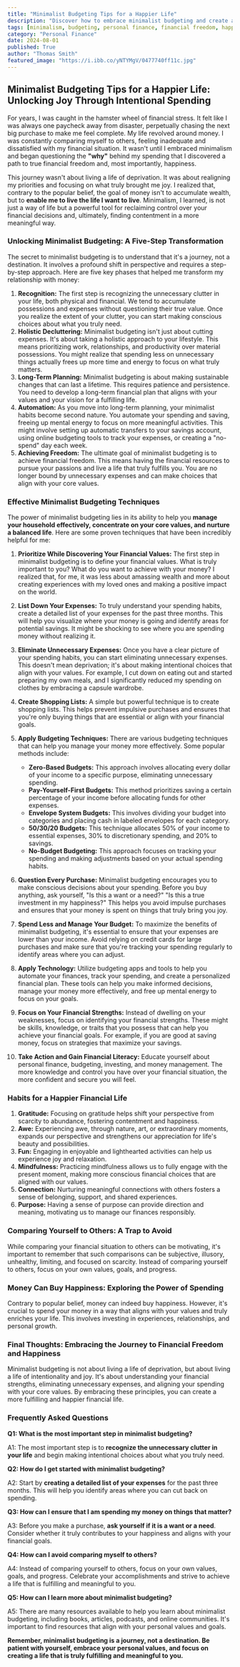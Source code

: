 ```yaml
---
title: "Minimalist Budgeting Tips for a Happier Life"
description: "Discover how to embrace minimalist budgeting and create a happier, more fulfilling life. Learn practical tips and techniques for managing your finances, eliminating unnecessary spending, and achieving financial freedom."
tags: [minimalism, budgeting, personal finance, financial freedom, happiness, money management, spending habits, financial goals, lifestyle, financial literacy]
category: "Personal Finance"
date: 2024-08-01
published: True
author: "Thomas Smith"
featured_image: "https://i.ibb.co/yNTYMgV/0477740ff11c.jpg"
---
```


##  Minimalist Budgeting Tips for a Happier Life:  Unlocking Joy Through Intentional Spending 

For years, I was caught in the hamster wheel of financial stress.  It felt like I was always one paycheck away from disaster, perpetually chasing the next big purchase to make me feel complete.  My life revolved around money. I was constantly comparing myself to others, feeling inadequate and dissatisfied with my financial situation.  It wasn't until I embraced minimalism and began questioning the **"why"** behind my spending that I discovered a path to true financial freedom and, most importantly, happiness. 

This journey wasn't about living a life of deprivation.  It was about realigning my priorities and focusing on what truly brought me joy.  I realized that, contrary to the popular belief, the goal of money isn't to accumulate wealth, but to **enable me to live the life I want to live**.  Minimalism, I learned, is not just a way of life but a powerful tool for reclaiming control over your financial decisions and, ultimately, finding contentment in a more meaningful way. 

### Unlocking Minimalist Budgeting: A Five-Step Transformation

The secret to minimalist budgeting is to understand that it's a journey, not a destination.  It involves a profound shift in perspective and requires a step-by-step approach.  Here are five key phases that helped me transform my relationship with money:

1. **Recognition:** The first step is recognizing the unnecessary clutter in your life, both physical and financial.  We tend to accumulate possessions and expenses without questioning their true value.  Once you realize the extent of your clutter, you can start making conscious choices about what you truly need.
2. **Holistic Decluttering:**  Minimalist budgeting isn't just about cutting expenses.  It's about taking a holistic approach to your lifestyle.  This means prioritizing work, relationships, and productivity over material possessions.  You might realize that spending less on unnecessary things actually frees up more time and energy to focus on what truly matters.
3. **Long-Term Planning:**  Minimalist budgeting is about making sustainable changes that can last a lifetime.  This requires patience and persistence.  You need to develop a long-term financial plan that aligns with your values and your vision for a fulfilling life.
4. **Automation:** As you move into long-term planning, your minimalist habits become second nature.  You automate your spending and saving, freeing up mental energy to focus on more meaningful activities.  This might involve setting up automatic transfers to your savings account, using online budgeting tools to track your expenses, or creating a "no-spend" day each week.
5. **Achieving Freedom:**  The ultimate goal of minimalist budgeting is to achieve financial freedom.  This means having the financial resources to pursue your passions and live a life that truly fulfills you.  You are no longer bound by unnecessary expenses and can make choices that align with your core values. 

### Effective Minimalist Budgeting Techniques

The power of minimalist budgeting lies in its ability to help you  **manage your household effectively, concentrate on your core values, and nurture a balanced life**. Here are some proven techniques that have been incredibly helpful for me:

1. **Prioritize While Discovering Your Financial Values:** The first step in minimalist budgeting is to define your financial values.  What is truly important to you?  What do you want to achieve with your money?  I realized that, for me, it was less about amassing wealth and more about creating experiences with my loved ones and making a positive impact on the world. 

2. **List Down Your Expenses:**  To truly understand your spending habits, create a detailed list of your expenses for the past three months.  This will help you visualize where your money is going and identify areas for potential savings.  It might be shocking to see where you are spending money without realizing it.

3. **Eliminate Unnecessary Expenses:**  Once you have a clear picture of your spending habits, you can start eliminating unnecessary expenses. This doesn't mean deprivation; it's about making intentional choices that align with your values.  For example, I cut down on eating out and started preparing my own meals, and I significantly reduced my spending on clothes by embracing a capsule wardrobe.

4. **Create Shopping Lists:**  A simple but powerful technique is to create shopping lists.  This helps prevent impulsive purchases and ensures that you're only buying things that are essential or align with your financial goals. 

5. **Apply Budgeting Techniques:**   There are various budgeting techniques that can help you manage your money more effectively.  Some popular methods include:

    * **Zero-Based Budgets:** This approach involves allocating every dollar of your income to a specific purpose, eliminating unnecessary spending.
    * **Pay-Yourself-First Budgets:**  This method prioritizes saving a certain percentage of your income before allocating funds for other expenses.
    * **Envelope System Budgets:**  This involves dividing your budget into categories and placing cash in labeled envelopes for each category.
    * **50/30/20 Budgets:** This technique allocates 50% of your income to essential expenses, 30% to discretionary spending, and 20% to savings.
    * **No-Budget Budgeting:** This approach focuses on tracking your spending and making adjustments based on your actual spending habits.

6. **Question Every Purchase:**  Minimalist budgeting encourages you to make conscious decisions about your spending.  Before you buy anything, ask yourself,  "Is this a want or a need?"  "Is this a true investment in my happiness?"  This helps you avoid impulse purchases and ensures that your money is spent on things that truly bring you joy.

7. **Spend Less and Manage Your Budget:**  To maximize the benefits of minimalist budgeting, it's essential to ensure that your expenses are lower than your income.  Avoid relying on credit cards for large purchases and make sure that you're tracking your spending regularly to identify areas where you can adjust. 

8. **Apply Technology:**  Utilize budgeting apps and tools to help you automate your finances, track your spending, and create a personalized financial plan. These tools can help you make informed decisions, manage your money more effectively, and free up mental energy to focus on your goals.

9. **Focus on Your Financial Strengths:**  Instead of dwelling on your weaknesses, focus on identifying your financial strengths.  These might be skills, knowledge, or traits that you possess that can help you achieve your financial goals.  For example, if you are good at saving money, focus on strategies that maximize your savings. 

10. **Take Action and Gain Financial Literacy:**  Educate yourself about personal finance, budgeting, investing, and money management.  The more knowledge and control you have over your financial situation, the more confident and secure you will feel.

### Habits for a Happier Financial Life

1. **Gratitude:**  Focusing on gratitude helps shift your perspective from scarcity to abundance, fostering contentment and happiness. 
2. **Awe:**  Experiencing awe, through nature, art, or extraordinary moments, expands our perspective and strengthens our appreciation for life's beauty and possibilities.
3. **Fun:**  Engaging in enjoyable and lighthearted activities can help us experience joy and relaxation.
4. **Mindfulness:**  Practicing mindfulness allows us to fully engage with the present moment, making more conscious financial choices that are aligned with our values.
5. **Connection:** Nurturing meaningful connections with others fosters a sense of belonging, support, and shared experiences.
6. **Purpose:**  Having a sense of purpose can provide direction and meaning, motivating us to manage our finances responsibly.

### Comparing Yourself to Others: A Trap to Avoid

While comparing your financial situation to others can be motivating, it's important to remember that such comparisons can be subjective, illusory, unhealthy, limiting, and focused on scarcity.  Instead of comparing yourself to others, focus on your own values, goals, and progress.

###  Money Can Buy Happiness:  Exploring the Power of Spending

Contrary to popular belief, money can indeed buy happiness.  However, it's crucial to spend your money in a way that aligns with your values and truly enriches your life.  This involves investing in experiences, relationships, and personal growth.

###  Final Thoughts:  Embracing the Journey to Financial Freedom and Happiness

Minimalist budgeting is not about living a life of deprivation, but about living a life of intentionality and joy.  It's about understanding your financial strengths, eliminating unnecessary expenses, and aligning your spending with your core values. By embracing these principles, you can create a more fulfilling and happier financial life. 

### Frequently Asked Questions

**Q1: What is the most important step in minimalist budgeting?**

A1:  The most important step is to **recognize the unnecessary clutter in your life** and begin making intentional choices about what you truly need. 

**Q2: How do I get started with minimalist budgeting?**

A2: Start by **creating a detailed list of your expenses** for the past three months.  This will help you identify areas where you can cut back on spending.

**Q3: How can I ensure that I am spending my money on things that matter?**

A3:  Before you make a purchase, **ask yourself if it is a want or a need**.  Consider whether it truly contributes to your happiness and aligns with your financial goals.

**Q4: How can I avoid comparing myself to others?**

A4:  Instead of comparing yourself to others, focus on your own values, goals, and progress.  Celebrate your accomplishments and strive to achieve a life that is fulfilling and meaningful to you.

**Q5: How can I learn more about minimalist budgeting?**

A5:  There are many resources available to help you learn about minimalist budgeting, including books, articles, podcasts, and online communities.  It's important to find resources that align with your personal values and goals.

**Remember, minimalist budgeting is a journey, not a destination.  Be patient with yourself, embrace your personal values, and focus on creating a life that is truly fulfilling and meaningful to you.**  